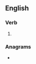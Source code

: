 ==English==

===Verb===
{{head|en|present participle}}

# {{present participle of|evert|lang=en|nocat=1}}

===Anagrams===
* {{anagrams|en|reveting}}